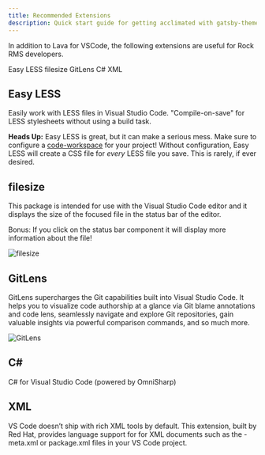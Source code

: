```yaml
---
title: Recommended Extensions
description: Quick start guide for getting acclimated with gatsby-theme-carbon
---
```


<PageDescription>

In addition to Lava for VSCode, the following extensions are useful for Rock RMS developers.

</PageDescription>

<AnchorLinks>
  <AnchorLink>Easy LESS</AnchorLink>
  <AnchorLink>filesize</AnchorLink>
  <AnchorLink>GitLens</AnchorLink>
  <AnchorLink>C#</AnchorLink>
  <AnchorLink>XML</AnchorLink>
</AnchorLinks>


## Easy LESS

Easily work with LESS files in Visual Studio Code. "Compile-on-save" for LESS stylesheets without using a build task.

<InlineNotification>

**Heads Up:** Easy LESS is great, but it can make a serious mess. Make sure to configure a <a href="/getting-started/configuration#code-workspace-setup">code-workspace</a> for your project! Without configuration, Easy LESS will create a CSS file for _every_ LESS file you save. This is rarely, if ever desired.

</InlineNotification>

<CardGroup>
  <MiniCard
    title="Install Easy LESS"
    href="https://marketplace.visualstudio.com/items?itemName=mrcrowl.easy-less"
  />
</CardGroup>



## filesize

This package is intended for use with the Visual Studio Code editor and it displays the size of the focused file in the status bar of the editor.

Bonus: If you click on the status bar component it will display more information about the file!

![filesize](https://cldup.com/_Y52O-UfkK.jpg)

<CardGroup>

  <MiniCard
    title="Install filesize"
    href="https://marketplace.visualstudio.com/items?itemName=mkxml.vscode-filesize"
  />

</CardGroup>

## GitLens

GitLens supercharges the Git capabilities built into Visual Studio Code. It helps you to visualize code authorship at a glance via Git blame annotations and code lens, seamlessly navigate and explore Git repositories, gain valuable insights via powerful comparison commands, and so much more.

![GitLens](https://raw.githubusercontent.com/eamodio/vscode-gitlens/master/images/docs/gitlens-preview.gif)

<CardGroup>
  <MiniCard
    title="Install GitLens"
    href="https://marketplace.visualstudio.com/items?itemName=mkxml.vscode-filesize"
    actionIcon="arrowRight"
  />
</CardGroup>

## C#

C# for Visual Studio Code (powered by OmniSharp)

<CardGroup>
  <MiniCard
    title="Install C#"
    href="https://marketplace.visualstudio.com/items?itemName=ms-dotnettools.csharp"
  />
</CardGroup>

## XML

VS Code doesn’t ship with rich XML tools by default. This extension, built by Red Hat, provides language support for for XML documents such as the -meta.xml or package.xml files in your VS Code project.

<CardGroup>
  <MiniCard
    title="Install XML"
    href="https://marketplace.visualstudio.com/items?itemName=redhat.vscode-xml"
  />
</CardGroup>